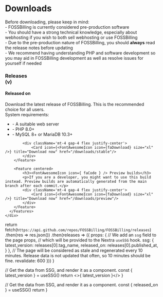 

<div className="home-content">
  <div className="content-container">
    <h1 className="headline">Downloads</h1>
    <p className="subtitle">Before downloading, please keep in mind: <br />- FOSSBilling is currently considered pre-production software <br />- You should have a strong technical knowledge, especially about webhosting if you wish to both sell webhosting or use FOSSBilling <br />- Due to the pre-production nature of FOSSBilling, you should <strong>always</strong> read the release notes before updating <br />- We recommend having understanding PHP and software development so you may aid in FOSSBilling development as well as resolve issues for yourself if needed<br /></p>
  </div>

  <div className="features-container">
    <div className="content-container">
      <Features>
        <Feature large centered>
            <h3>Releases <br className="show-on-mobile"/>(v<LatestVersion />)</h3>
            <h4>Released on <ReleasedOn /></h4>
            <p>Download the latest release of FOSSBilling. This is the recommended choice for all users.<br />
            System requirements:</p>
            <ul>
              <li> - A suitable web server</li>
              <li> - PHP 8.0+</li>
              <li> - MySQL 8+ or MariaDB 10.3+</li>
            </ul>

            <div className='mt-4 gap-4 flex justify-center'>
                <Card icon={<FontAwesomeIcon icon={faDownload} size="xl" />} title="Download now" href="/downloads/stable"/>
            </div>
        </Feature>

        <Feature centered>
            <h3><FontAwesomeIcon icon={ faCode } /> Preview builds</h3>
            <p>If you are a developer, you might want to use this build instead. Preview builds are automatically generated from the main branch after each commit.</p>
            <div className='mt-4 gap-4 flex justify-center'>
                <Card icon={<FontAwesomeIcon icon={faDownload} size="xl" />} title="Download now" href="/downloads/preview"/>
            </div>
        </Feature>
      </Features>
    </div>
  </div>
</div>

  return fetch(`https://api.github.com/repos/FOSSBilling/FOSSBilling/releases`)
    .then(res => res.json())
    .then(releases => ({
      props: {
        // We add an `ssg` field to the page props,
        // which will be provided to the Nextra `useSSG` hook.
        ssg: {
          latest_version: releases[0].tag_name,
          released_on: releases[0].published_at,
        }
      },
      // The page will be considered as stale and regenerated every 10 minutes. Release data is not updated that often, so 10 minutes should be fine.
      revalidate: 600
    }))
}
 
  // Get the data from SSG, and render it as a component.
  const { latest_version } = useSSG()
  return <>{ latest_version }</>
}

  // Get the data from SSG, and render it as a component.
  const { released_on } = useSSG()
  return <Date dateString={released_on} />
}